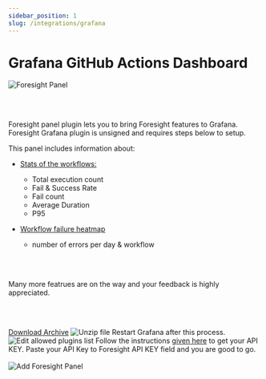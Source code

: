 ```yaml
---
sidebar_position: 1
slug: /integrations/grafana
---
```


# Grafana GitHub Actions Dashboard


 <img src="/img/features/grafana/grafana-plugin.gif" alt="Foresight Panel" />

 <br /><br />

Foresight panel plugin lets you to bring Foresight features to Grafana. Foresight Grafana plugin is unsigned and requires steps below to setup.

This panel includes information about:

- [Stats of the workflows:](https://docs.runforesight.com/features/workflow-dashboard)
  - Total execution count
  - Fail & Success Rate
  - Fail count
  - Average Duration
  - P95

- [Workflow failure heatmap](https://docs.runforesight.com/features/highlights#status)
  - number of errors per day & workflow


 <br /><br />

Many more featrues are on the way and your feedback is highly appreciated.

 <br /><br />



<Container>
  <Step step="1" stepHeader="Download Foresight Grafana plugin">
      <Card title="Plugin Archive">
        <a href="https://4750167.fs1.hubspotusercontent-na1.net/hubfs/4750167/Foresight%20Grafana/foresight-grafana-plugin.zip">Download Archive</a>
      </Card>
  </Step>
  <Step step="2" stepHeader="Copy zip file and unzip under grafana/data/plugins folder">
    <img src="/img/features/grafana/grafana-1.png" alt="Unzip file" />
  </Step>
  <Step step="3" stepHeader="Edit defaults.ini and add foresight-panel to allowed plugins list">
    Restart Grafana after this process.
    <img src="/img/features/grafana/grafana-2.png" alt="Edit allowed plugins list" />
  </Step>
  <Step step="4" stepHeader="Copy your API Key">
    Follow the instructions <a href="https://docs.runforesight.com/how-to/get-api-key">given here</a> to get your API KEY.
  </Step>
  <Step step="5" stepHeader="Add Foresight panel to Grafana Dashboard">
    Paste your API Key to Foresight API KEY field and you are good to go.
    <br /><br />
    <img src="/img/features/grafana/grafana-add-plugin.gif" alt="Add Foresight Panel" />
  </Step>
</Container>